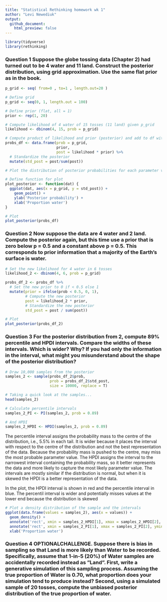 ```yaml
---
title: "Statistical Rethinking homework wk 1"
author: "Levi Newediuk"
output:
  github_document:
    html_preview: false
---
```


```r

library(tidyverse)
library(rethinking)

```

### __Question 1__ Suppose the globe tossing data (Chapter 2) had turned out to be 4 water and 11 land. Construct the posterior distribution, using grid approximation. Use the same flat prior as in the book.

``` r

p_grid <- seq( from=0 , to=1 , length.out=20 )

# Define grid
p_grid <- seq(0, 1, length.out = 100)

# Define prior (flat, all = 1)
prior <- rep(1, 20)

# Compute likelihood of 4 water of 15 tosses (11 land) given p_grid
likelihood <- dbinom(4, 15, prob = p_grid)

# Compute product of likelihood and prior (posterior) and add to df with p_grid
probs_df <- data.frame(prob = p_grid,
                       prior,
                       post = likelihood * prior) %>%
  # Standardize the posterior
  mutate(std_post = post/sum(post))

```

``` r

# Plot the distribution of posterior probabilities for each parameter value (proportion water)

# Define function for plot
plot_posterior <- function(dat) {
  ggplot(dat, aes(x = p_grid, y = std_post)) +
    geom_point() +
    ylab('Posterior probability') +
    xlab('Proportion water')
}

# Plot
plot_posterior(probs_df)

```

### __Question 2__ Now suppose the data are 4 water and 2 land. Compute the posterior again, but this time use a prior that is zero below p = 0.5 and a constant above p = 0.5. This corresponds to prior information that a majority of the Earth’s surface is water.

``` r

# Set the new likelihood for 4 water in 6 tosses
likelihood_2 <- dbinom(4, 6, prob = p_grid)

probs_df_2 <- probs_df %>%
  # Set the new prior to 0 if < 0.5 else 1
  mutate(prior = ifelse(prob < 0.5, 0, 1),
         # Compute the new posterior
         post = likelihood_2 * prior,
         # Standardize the new posterior
         std_post = post / sum(post))

# Plot
plot_posterior(probs_df_2)

```

### __Question 3__ For the posterior distribution from 2, compute 89% percentile and HPDI intervals. Compare the widths of these intervals. Which is wider? Why? If you had only the information in the interval, what might you misunderstand about the shape of the posterior distribution?

```r

# Draw 10,000 samples from the posterior
samples_2 <- sample(probs_df_2$prob, 
                    prob = probs_df_2$std_post, 
                    size = 10000, replace = T)

# Taking a quick look at the samples...
head(samples_2)

# Calculate percentile intervals
samples_2_PI <- PI(samples_2, prob = 0.89)

# And HPDI
samples_2_HPDI <- HPDI(samples_2, prob = 0.89)

```

The percentile interval assigns the probability mass to the centre of the distribution, i.e., 5.5% in each tail. It is wider because it places the interval with respect to the centre of the distribution and not the best representation of the data. Because the probability mass is pushed to the centre, may miss the most probable parameter value. The HPDI assigns the interval to the narrowest interval containing the probability mass, so it better represents the data and more likely to capture the most likely parameter value. The intervals are mostly similar if the distribution is normal, but when it is skewed the HPDI is a better representation of the data.

In the  plot, the HPDI interval is shown in red and the percentile interval in blue. The percentil interval is wider and potentially misses values at the lower end because the distribution is skewed

```r

# Plot a density distribution of the sample and the intervals
ggplot(data.frame(values = samples_2), aes(x = values)) +
  geom_density() +
  annotate('rect', xmin = samples_2_HPDI[1], xmax = samples_2_HPDI[2], ymin = 0, ymax = Inf, alpha = 0.3, colour = 'red', fill = 'red', linetype = 'dashed') +
  annotate('rect', xmin = samples_2_PI[1], xmax = samples_2_PI[2], ymin = 0, ymax = Inf, alpha = 0.3, colour = 'blue', fill = 'blue', linetype = 'dashed') +
  xlab('Proportion water')

```

### __Question 4__ OPTIONALCHALLENGE. Suppose there is bias in sampling so that Land is more likely than Water to be recorded. Specifically, assume that 1-in-5 (20%) of Water samples are accidentally recorded instead as ”Land”. First, write a generative simulation of this sampling process. Assuming the true proportion of Water is 0.70, what proportion does your simulation tend to produce instead? Second, using a simulated sample of 20 tosses, compute the unbiased posterior distribution of the true proportion of water.


